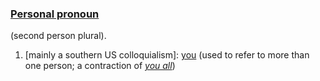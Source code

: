 ===[[Personal pronoun]]===
(second person plural).

#[mainly a southern US colloquialism]: [[you]] (used to refer to more than one person; a contraction of ''[[you all]]'')
